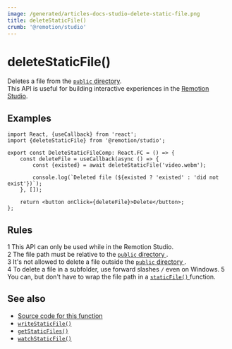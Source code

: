 ```yaml
---
image: /generated/articles-docs-studio-delete-static-file.png
title: deleteStaticFile()
crumb: '@remotion/studio'
---
```


# deleteStaticFile()<AvailableFrom v="4.0.154"/>

Deletes a file from the [`public` directory](/docs/terminology/public-dir).  
This API is useful for building interactive experiences in the [Remotion Studio](/docs/terminology/studio).

## Examples

```tsx twoslash title="Delete 'video.webm'"
import React, {useCallback} from 'react';
import {deleteStaticFile} from '@remotion/studio';

export const DeleteStaticFileComp: React.FC = () => {
	const deleteFile = useCallback(async () => {
		const {existed} = await deleteStaticFile('video.webm');

		console.log(`Deleted file (${existed ? 'existed' : 'did not exist'})`);
	}, []);

	return <button onClick={deleteFile}>Delete</button>;
};
```

## Rules

<Step>1</Step> This API can only be used while in the Remotion Studio.
<br />
<Step>2</Step> The file path must be relative to the
<a href="/docs/terminology/public-dir">
	<code>public</code> directory
</a>
.
<br />
<Step>3</Step> It's not allowed to delete a file outside the
<a href="/docs/terminology/public-dir">
	<code>public</code> directory
</a>
.<br />
<Step>4</Step> To delete a file in a subfolder, use forward slashes
<code>/</code> even on Windows.
<Step>5</Step> You can, but don't have to wrap the file path in a
<a href="/docs/staticfile">
	<code>staticFile()</code>
</a>
function.

## See also

- [Source code for this function](https://github.com/remotion-dev/remotion/blob/main/packages/studio/src/api/delete-static-file.ts)
- [`writeStaticFile()`](/docs/studio/write-static-file)
- [`getStaticFiles()`](/docs/studio/get-static-files)
- [`watchStaticFile()`](/docs/studio/watch-static-file)
